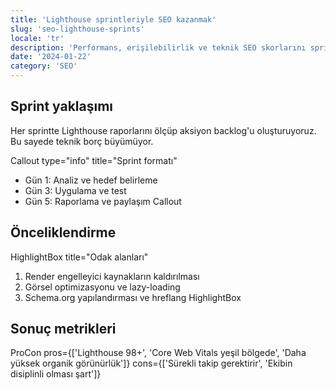 ```yaml
---
title: 'Lighthouse sprintleriyle SEO kazanmak'
slug: 'seo-lighthouse-sprints'
locale: 'tr'
description: 'Performans, erişilebilirlik ve teknik SEO skorlarını sprint bazlı nasıl artırıyoruz?'
date: '2024-01-22'
category: 'SEO'
---
```


## Sprint yaklaşımı

Her sprintte Lighthouse raporlarını ölçüp aksiyon backlog'u oluşturuyoruz. Bu sayede teknik borç büyümüyor.

Callout type="info" title="Sprint formatı"

- Gün 1: Analiz ve hedef belirleme
- Gün 3: Uygulama ve test
- Gün 5: Raporlama ve paylaşım
  Callout

## Önceliklendirme

HighlightBox title="Odak alanları"

1. Render engelleyici kaynakların kaldırılması
2. Görsel optimizasyonu ve lazy-loading
3. Schema.org yapılandırması ve hreflang
   HighlightBox

## Sonuç metrikleri

ProCon pros={['Lighthouse 98+', 'Core Web Vitals yeşil bölgede', 'Daha yüksek organik görünürlük']} cons={['Sürekli takip gerektirir', 'Ekibin disiplinli olması şart']}
